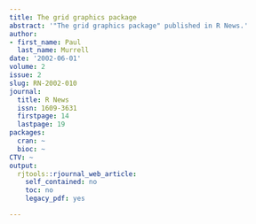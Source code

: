 ```yaml
---
title: The grid graphics package
abstract: '"The grid graphics package" published in R News.'
author:
- first_name: Paul
  last_name: Murrell
date: '2002-06-01'
volume: 2
issue: 2
slug: RN-2002-010
journal:
  title: R News
  issn: 1609-3631
  firstpage: 14
  lastpage: 19
packages:
  cran: ~
  bioc: ~
CTV: ~
output:
  rjtools::rjournal_web_article:
    self_contained: no
    toc: no
    legacy_pdf: yes

---
```

